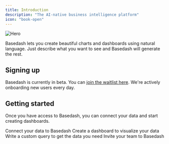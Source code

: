 ```yaml
---
title: Introduction
description: "The AI-native business intelligence platform"
icon: "book-open"
---
```


<img
  className="block"
  src="/images/hero.png"
  alt="Hero"
/>

Basedash lets you create beautiful charts and dashboards using natural language. Just describe what you want to see and Basedash will generate the rest.

## Signing up

Basedash is currently in beta. You can [join the waitlist here](https://charts.basedash.com/waitlist). We're actively onboarding new users every day.

## Getting started

Once you have access to Basedash, you can connect your data and start creating dashboards.

<CardGroup cols={2}>
  <Card
    title="Connect your data"
    icon="database"
    href="/getting-started/connect-data"
  >
    Connect your data to Basedash
  </Card>
  <Card
    title="Create a dashboard"
    icon="chart-line"
    href="/getting-started/create-dashboard"
  >
    Create a dashboard to visualize your data
  </Card>
  <Card
    title="Write a query"
    icon="code"
    href="/getting-started/sql-editor"
  >
    Write a custom query to get the data you need
  </Card>
  <Card
    title="Invite your team"
    icon="users"
    href="/getting-started/invite-team"
  >
    Invite your team to Basedash
  </Card>
</CardGroup>
